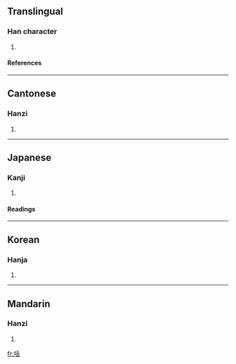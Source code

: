 ==Translingual==
===Han character===
{{Han char|rn=30|rad=口|as=06|sn=9|four=6206<sub>4</sub>|canj=口竹十口 (RHJR)}}
# {{defn|Han}}
====References====
{{Han ref|kx=0187.140|dkj=03558|dj=0406.150|hdz=10617.060|uh=54B6|ud=21686|bh=CE45|bd=52805}}
----
==Cantonese==
===Hanzi===
{{yue-hanzi|jyut=|y=si6}}
# {{defn|Cantonese}}
----
==Japanese==
===Kanji===
{{ja-kanji|grade=|rs=口06}}
# {{defn|Japanese}} 
====Readings====
{{ja-readings|on=[[くうい]] (kūi), [[け]] (ke), [[くつ]] (kutsu), [[けち]] (kechi), [[くう]] (kū), [[げ]] (ge), [[しじ]] (shiji)|kun=[[いき]] (iki), [[ねぶる]] (neburu)}}
----
==Korean==
===Hanja===
{{ko-hanja|hangeul=[[시]], [[활]]|rv=si, hwal|mr=si, hwal}}
# {{defn|Korean}}
----
==Mandarin==
===Hanzi===
{{cmn-hanzi|pin=[[huài]] (huai4)|wg=huai<sup>4</sup>}}
# {{defn|Mandarin}}

[[fr:咶]]